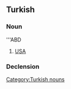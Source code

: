 ==Turkish==

===Noun===
'''ABD

# [[USA]]

===Declension===
{{crh-latin-noun|'in|'ye|'yi|'de|'den}}

[[Category:Turkish nouns]]